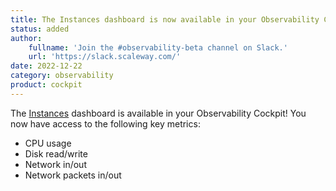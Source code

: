 ```yaml
---
title: The Instances dashboard is now available in your Observability Cockpit!
status: added
author:
    fullname: 'Join the #observability-beta channel on Slack.'
    url: 'https://slack.scaleway.com/'
date: 2022-12-22
category: observability
product: cockpit
---
```


The [Instances](https://www.scaleway.com/en/virtual-instances/) dashboard is available in your Observability Cockpit! You now have access to the following key metrics:
- CPU usage
- Disk read/write
- Network in/out
- Network packets in/out
